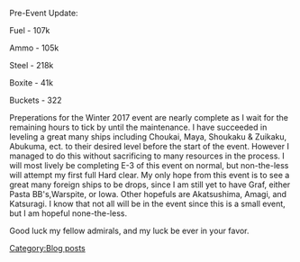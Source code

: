 Pre-Event Update:

Fuel - 107k

Ammo - 105k

Steel - 218k

Boxite - 41k

Buckets - 322

Preperations for the Winter 2017 event are nearly complete as I wait for the remaining hours to tick by until the maintenance. I have succeeded in leveling a great many ships including Choukai, Maya, Shoukaku & Zuikaku, Abukuma, ect. to their desired level before the start of the event. However I managed to do this without sacrificing to many resources in the process. I will most lively be completing E-3 of this event on normal, but non-the-less will attempt my first full Hard clear. My only hope from this event is to see a great many foreign ships to be drops, since I am still yet to have Graf, either Pasta BB's,Warspite, or Iowa. Other hopefuls are Akatsushima, Amagi, and Katsuragi. I know that not all will be in the event since this is a small event, but I am hopeful none-the-less.

Good luck my fellow admirals, and my luck be ever in your favor.
[[Category:Blog posts]]
